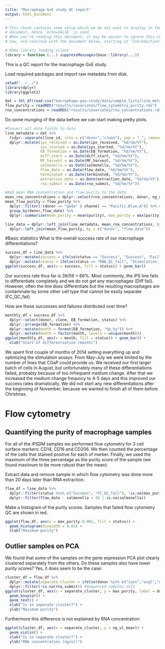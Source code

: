 ```yaml
---
title: "Macrophage GxE study QC report"
output: html_document
---
```


```r
# This chunk contains some setup which we do not want to display in the final
# document, hence `echo=FALSE` is used.
# When you’re reading this document, it may be easier to ignore this chunk for
# now, and continue with the document below, starting at “Introduction”

# Make library loading silent
library = function (...) suppressMessages(base::library(...))
```
This is a QC report for the macrophage GxE study.

Load required packages and import raw metadata from disk.
```r
setwd("../../")
library(dplyr)
library(ggplot2)

dat = tbl_df(read.csv("macrophage-gxe-study/data/sample_lists/line_metadata_020315.csv", stringsAsFactors = FALSE, na.strings = ""))
flow_purity = readRDS("results/covariates/flow_cytometry_purity.rds")
rna_concentrations = readRDS("results/covariates/rna_concentrations.rds")
```
Do some munging of the data before we can start making pretty plots.
```r
#Convert all date fields to date
line_metadata = dat %>%
  tidyr::separate(line_id, into = c("donor","clone"), sep = "_", remove = FALSE) %>%
  dplyr::mutate(ips_received = as.Date(ips_received, "%d/%m/%Y"), 
                ips_started = as.Date(ips_started, "%d/%m/%Y"),
                EB_formation = as.Date(EB_formation, "%d/%m/%Y"),
                diff_start = as.Date(diff_start, "%d/%m/%Y"),
                MF_harvest = as.Date(MF_harvest, "%d/%m/%Y"),
                salmonella = as.Date(salmonella, "%d/%m/%Y"),
                flow_date = as.Date(flow_date, "%d/%m/%Y"),
                terminated = as.Date(terminated, "%d/%m/%Y"),
                extraction_date = as.Date(extraction_date, "%d/%m/%Y"),
                rna_submit = as.Date(rna_submit, "%d/%m/%Y"))

#Add mean RNA concentration and flow purity to the data
mean_rna_concentrations = dplyr::select(rna_concentrations, donor, ng_ul_mean, replicate) %>% unique()
mean_flow_purity = flow_purity %>%
  dplyr::filter(!(donor == "gedo" & channel == "Pacific.Blue.A")) %>% #Remove an outlier measurement
  group_by(donor,flow_date) %>% 
  dplyr::summarize(mean_purity = mean(purity), max_purity = max(purity))

line_data = dplyr::left_join(line_metadata, mean_rna_concentrations, by = c("donor", "replicate")) %>%
  dplyr::left_join(mean_flow_purity, by = c("donor", "flow_date"))
```
#Basic statistics
What is the overall success rate of our macrophage differentiations?
```r
success_df = line_data %>%
  dplyr::mutate(success = ifelse(status == "Success", "Success", "Fail")) %>%
  dplyr::mutate(status = ifelse(status == "RNA_QC_fail", "Stimulation_fail", status))
ggplot(success_df, aes(x = success, fill = status)) + geom_bar()
```

Our success rate thus far is 39/59 = 66%. Most commonly, the iPS line fails to differentiate completely and we do not get any macrophages (Diff fail). However, often the line does differentiate but the resulting macrophages are contaminate by some other cell type that cannot be easily separate (FC_QC_fail).

How are these successes and failures distributed over time?

```r
monthly_df = success_df %>%
  dplyr::select(donor, clone, EB_formation, status) %>% 
  dplyr::arrange(EB_formation) %>% 
  dplyr::mutate(month = format(EB_formation, "%b,%y")) %>%
  dplyr::mutate(month = factor(month, levels = unique(month)))
ggplot(monthly_df, aes(x = month, fill = status)) + geom_bar() + 
  xlab("Start of differentiation (month)")

```

We spent first couple of months of 2014 setting everything up and optimizing the stimulation assays. From May-July we were limited by the number of lines that CGaP could provide us. We received our first larger batch of cells in August, but unfortunately many of these differentiations failed, probably because of too infrequent medium change. After that we increased the medium change frequncy to 4-5 days and this improved our success rates dramatically. We did not start any new differentiations after the beginning of November, because we wanted to finish all of them before Christmas.


# Flow cytometry
## Quantifying the purity of macrophage samples
For all of the iPSDM samples we performed flow cytometry for 3 cell surface markers: CD14, CD16 and CD206. We then counted the percentage of the cells that stained positive for each of marker. Finally, we used the maximum of the three percentage as the purity score of the sample (we found maximum to be more robust than the mean).

Extract data and remove sample in which flow cytometry was done more than 20 days later than RNA extraction.
```r
flow_df = line_data %>% 
  dplyr::filter(status %in% c("Success", "FC_QC_fail"), !is.na(max_purity)) %>%
  dplyr::filter(flow_date - salmonella < 20 | is.na(salmonella)) 
```
Make a histogram of the purity scores. Samples that failed flow cytometry QC are shown in red.
```r
ggplot(flow_df, aes(x = max_purity-0.001, fill = status)) + 
  geom_histogram(binwidth = 0.01) + 
  xlab("Maximum purity")
```

## Outlier samples on PCA
We found that some of the samples on the gene expression PCA plot clearly clustered separately from the others. Do these samples also have lower purity scores? Yes, it does seem to be the case:
```r
cluster_df = flow_df %>%
  dplyr::mutate(separate_cluster = ifelse(donor %in% c("iasn","ougl","debk","gomv","ffdp","peop","huls"), "Yes", "No")) %>%
  dplyr::filter(!is.na(rna_submit)) #Sequenced samples only
ggplot(cluster_df, aes(x = separate_cluster, y = max_purity, label = donor)) +
  geom_boxplot() +
  geom_text() +
  xlab("Is in separate cluster?") + 
  ylab("Maximum purity")
```

Furthermore this difference is not explained by RNA concentration:
```r
ggplot(cluster_df, aes(x = separate_cluster, y = ng_ul_mean)) +
  geom_violin() +
  xlab("Is in separate cluster?") + 
  ylab("RNA concentration (ng/ul)")
```